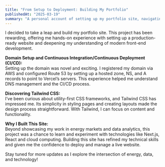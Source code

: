 ```yaml
---
title: "From Setup to Deployment: Building My Portfolio"
publishedAt: "2025-03-19"
summary: "A personal account of setting up my portfolio site, navigating deployment, and discovering the simplicity of Tailwind CSS."
---
```


I decided to take a leap and build my portfolio site. This project has been rewarding, offering me hands-on experience with setting up a production-ready website and deepening my understanding of modern front-end development.

**Domain Setup and Continuous Integration/Continuous Deployment (CI/CD):**  
Setting up the domain was novel and exciting. I registered my domain via AWS and configured Route 53 by setting up a hosted zone, NS, and A records to point to Vercel’s servers. This experience helped me understand DNS management and the CI/CD process.

**Discovering Tailwind CSS:**  
I’ve been curious about utility-first CSS frameworks, and Tailwind CSS has impressed me. Its simplicity in styling pages and creating layouts made the design process straightforward. With Tailwind, I can focus on content and functionality.

**Why I Built This Site:**  
Beyond showcasing my work in energy markets and data analytics, this project was a chance to learn and experiment with technologies like Next.js, React and cloud computing. Building this site has refined my technical skills and given me the confidence to deploy and manage a live website.

Stay tuned for more updates as I explore the intersection of energy, data, and technology!
